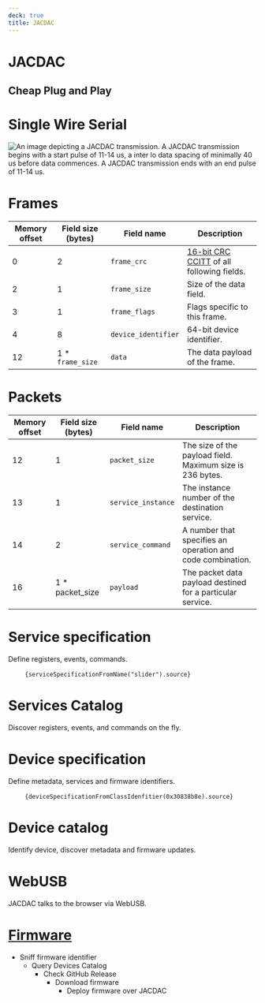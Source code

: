---
deck: true
title: JACDAC
---


# JACDAC

## Cheap Plug and Play

# Single Wire Serial

![An image depicting a JACDAC transmission. A JACDAC transmission begins with a start pulse of 11-14 us, a inter lo data spacing of minimally 40 us before data commences. A JACDAC transmission ends with an end pulse of 11-14 us.](../../../../jacdac-spec/spec/images/jacdac-activity.png)

# Frames

| Memory offset | Field size (bytes) 	| Field name 	| Description  	|
|--------|------------	|-------------	|----------	|
| 0 | 2          	|`frame_crc`	| [16-bit CRC CCITT](https://en.wikipedia.org/wiki/Cyclic_redundancy_check) of all following fields. |
| 2 | 1          	|`frame_size`	| Size of the data field.	|
| 3 | 1          	|`frame_flags`	| Flags specific to this frame.	|
| 4 | 8          	|`device_identifier`	| 64-bit device identifier.	|
| 12 | 1 * `frame_size`   	|`data`	| The data payload of the frame.	|

# Packets

| Memory offset | Field size (bytes) 	| Field name 	| Description  	|
|--------|------------	|-------------	|----------	|
| 12 | 1	|`packet_size`	| The size of the payload field. Maximum size is 236 bytes. |
| 13 | 1	|`service_instance`	| The instance number of the destination service.	|
| 14 | 2	|`service_command`	| A number that specifies an operation and code combination.	|
| 16 | 1 * packet_size	|`payload`	| The packet data payload destined for a particular service.	|

# Service specification

Define registers, events, commands.

<pre>
    <code className="language-markdown">{serviceSpecificationFromName("slider").source}</code>
</pre>

# Services Catalog

Discover registers, events, and commands on the fly.

<ServiceSpecificationList count={3} shuffle={true} />

# Device specification

Define metadata, services and firmware identifiers.

<pre>
    <code className="language-markdown">{deviceSpecificationFromClassIdenfitier(0x30838b8e).source}</code>
</pre>

# Device catalog

Identify device, discover metadata and firmware updates.

<DeviceSpecificationList count={4} shuffle={true} />

# WebUSB

JACDAC talks to the browser via WebUSB.

<PacketsPreview />

# [Firmware](/tools/updater) 

* Sniff firmware identifier
    * Query Devices Catalog
        * Check GitHub Release
            * Download firmware
                * Deploy firmware over JACDAC



